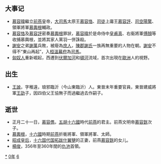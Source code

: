 {{yearTOC|360|东晋'''[[升平|升平]]四年'''；前凉'''[[建兴_(晋愍帝)|建兴]]四十八年'''；代国'''[[建国_(代)|建国]]二十三年'''；前秦'''[[甘露_(苻坚)|甘露]]二年'''；前燕'''[[光壽|光壽]]四年'''，'''[[建熙|建熙]]元年'''}}

== 大事记 ==
*[[慕容暐|慕容暐]]繼立[[前燕|前燕]]皇帝，[[大司馬|大司馬]]太原王[[慕容恪|慕容恪]]、[[司徒|司徒]]上庸王[[慕容評|慕容評]]、[[司空|司空]][[陽騖|陽騖]]、領軍將軍[[慕輿根|慕輿根]]輔政。
*[[慕容恪|慕容恪]]及[[慕容評|慕容評]]密奏[[慕輿根|慕輿根]]罪狀，[[慕容暐|慕容暐]]於是命侍中[[皇甫真|皇甫真]]、右衞將軍[[傅顏|傅顏]]等收捕慕輿根，並將其家人黨羽一併誅殺。
*[[謝安|謝安]]之弟[[謝萬|謝萬]]兵敗，被廢為[[庶人|庶人]]，[[陳郡謝氏|陳郡謝氏]]一族再無重要的人物在朝。[[謝安|謝安]]不得不“東山再起”，入[[桓溫|桓溫]][[幕府|幕府]]為[[司馬|司馬]]。
*[[匈奴人|匈奴人]]重新崛起，西遷到[[伏爾加河|伏爾加河]]和[[頓河|頓河]]流域，首次出現在[[歐洲|歐洲]]人的視野。

== 出生 ==
* [[王謐|王謐]]，字稚遠，琅邪臨沂（今山東臨沂）人。東晉末年重要官員，東晉建威將軍[[王劭|王劭]]子，因四伯父王協無子而過繼過去作嗣子。

== 逝世 ==
{{Wikisource year mention}}
*正月二十一日，[[慕容儁|慕容儁]]，[[五胡十六國|五胡十六國]]時代[[前燕|前燕]]的君主。前燕文明帝[[慕容皝|慕容皝]]次子。
*[[慕輿根|慕輿根]]，[[十六國|十六國]]時期[[前燕|前燕]]折衝將軍、領軍將軍、太師。
*[[昭成皇后_(北魏)|昭成皇后]]，[[十六国|十六国]][[代_(十六国)|代国]][[拓跋什翼犍|拓跋什翼犍]]的正妻，前燕[[慕容皝|慕容皝]]的女儿。
*[[楊俊_(仇池)|楊俊]]，356年至360年間的[[仇池|仇池]]首領。

[[Category:360年|*]]
[[Category:360年代|0年]]
[[Category:4世纪各年|6]]